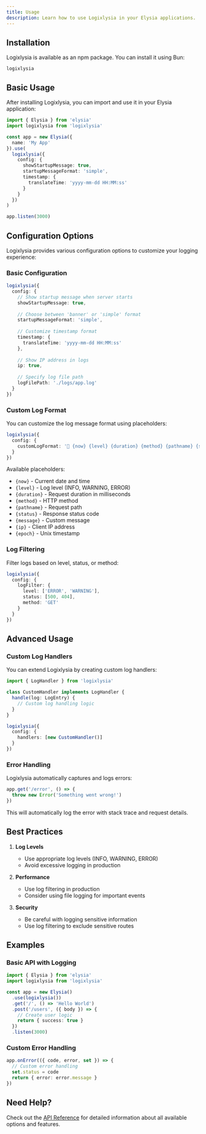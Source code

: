 ```yaml
---
title: Usage
description: Learn how to use Logixlysia in your Elysia applications.
---
```


## Installation

Logixlysia is available as an npm package. You can install it using Bun:

```package-install
logixlysia
```

## Basic Usage

After installing Logixlysia, you can import and use it in your Elysia application:

```ts
import { Elysia } from 'elysia'
import logixlysia from 'logixlysia'

const app = new Elysia({
  name: 'My App'
}).use(
  logixlysia({
    config: {
      showStartupMessage: true,
      startupMessageFormat: 'simple',
      timestamp: {
        translateTime: 'yyyy-mm-dd HH:MM:ss'
      }
    }
  })
)

app.listen(3000)
```

## Configuration Options

Logixlysia provides various configuration options to customize your logging experience:

### Basic Configuration

```ts
logixlysia({
  config: {
    // Show startup message when server starts
    showStartupMessage: true,
    
    // Choose between 'banner' or 'simple' format
    startupMessageFormat: 'simple',
    
    // Customize timestamp format
    timestamp: {
      translateTime: 'yyyy-mm-dd HH:MM:ss'
    },
    
    // Show IP address in logs
    ip: true,
    
    // Specify log file path
    logFilePath: './logs/app.log'
  }
})
```

### Custom Log Format

You can customize the log message format using placeholders:

```ts
logixlysia({
  config: {
    customLogFormat: '🦊 {now} {level} {duration} {method} {pathname} {status} {message} {ip}'
  }
})
```

Available placeholders:
- `{now}` - Current date and time
- `{level}` - Log level (INFO, WARNING, ERROR)
- `{duration}` - Request duration in milliseconds
- `{method}` - HTTP method
- `{pathname}` - Request path
- `{status}` - Response status code
- `{message}` - Custom message
- `{ip}` - Client IP address
- `{epoch}` - Unix timestamp

### Log Filtering

Filter logs based on level, status, or method:

```ts
logixlysia({
  config: {
    logFilter: {
      level: ['ERROR', 'WARNING'],
      status: [500, 404],
      method: 'GET'
    }
  }
})
```

## Advanced Usage

### Custom Log Handlers

You can extend Logixlysia by creating custom log handlers:

```ts
import { LogHandler } from 'logixlysia'

class CustomHandler implements LogHandler {
  handle(log: LogEntry) {
    // Custom log handling logic
  }
}

logixlysia({
  config: {
    handlers: [new CustomHandler()]
  }
})
```

### Error Handling

Logixlysia automatically captures and logs errors:

```ts
app.get('/error', () => {
  throw new Error('Something went wrong!')
})
```

This will automatically log the error with stack trace and request details.

## Best Practices

1. **Log Levels**
   - Use appropriate log levels (INFO, WARNING, ERROR)
   - Avoid excessive logging in production

2. **Performance**
   - Use log filtering in production
   - Consider using file logging for important events

3. **Security**
   - Be careful with logging sensitive information
   - Use log filtering to exclude sensitive routes

## Examples

### Basic API with Logging

```ts
import { Elysia } from 'elysia'
import logixlysia from 'logixlysia'

const app = new Elysia()
  .use(logixlysia())
  .get('/', () => 'Hello World')
  .post('/users', ({ body }) => {
    // Create user logic
    return { success: true }
  })
  .listen(3000)
```

### Custom Error Handling

```ts
app.onError(({ code, error, set }) => {
  // Custom error handling
  set.status = code
  return { error: error.message }
})
```

## Need Help?

Check out the [API Reference](/docs/api) for detailed information about all available options and features.